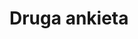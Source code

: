 # Druga ankieta {#sec-wyniki2}

<!-- Część **Wyniki** może składać się z jednego lub więcej rozdziałów.  -->
<!-- Każdy z tych rozdziałów powinien mieć tytuł adekwatny do swojej treści. -->

<!-- Rozdziały wynikowe powinny korzystać z wiedzy opisanej w poprzednich rozdziałach (Rozdziały [-@sec-lit], [-@sec-materialy], [-@sec-metody]). -->
<!-- W przypadku prac analitycznych, ich treść powinna przedstawiać kolejne etapy eksploracji i analizy danych. -->
<!-- W przypadku prac technicznych, treść tych rozdziałów powinna opisywać stworzone narzędzia, a następnie pokazywać ich zastosowanie/a. -->

<!-- W przypadku prac technicznych warto pokazywać fragmenty napisanego rozwiązania lub jego wywołania używając bloków kodu. -->

<!-- ```{r} -->
<!-- moja_funkcja = function(x){ -->
<!--   cat(x, "rządzi!") -->
<!-- } -->
<!-- moja_funkcja("Autor tej pracy") -->
<!-- ``` -->
